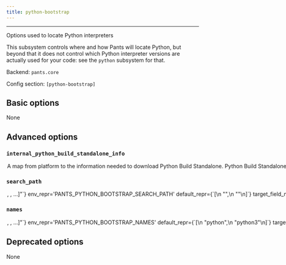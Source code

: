 ```yaml
---
title: python-bootstrap
---
```



---

Options used to locate Python interpreters

This subsystem controls where and how Pants will locate Python, but beyond that it does not control which Python interpreter versions are actually used for your code: see the `python` subsystem for that.

Backend: <span className="color--primary">`pants.core`</span>

Config section: <span className="color--primary">`[python-bootstrap]`</span>

<span className={styles.options}>

## Basic options
None

## Advanced options

### `internal_python_build_standalone_info`

<Option
  cli_repr={`--python-bootstrap-internal-python-build-standalone-info="{'key1': val1, 'key2': val2, ...}"`}
  env_repr='PANTS_PYTHON_BOOTSTRAP_INTERNAL_PYTHON_BUILD_STANDALONE_INFO'
  default_repr={`{\n  "linux_arm64": [\n    "https://github.com/indygreg/python-build-standalone/releases/download/20230116/cpython-3.9.16+20230116-aarch64-unknown-linux-gnu-install_only.tar.gz",\n    "1ba520c0db431c84305677f56eb9a4254f5097430ed443e92fc8617f8fba973d",\n    23873387\n  ],\n  "linux_x86_64": [\n    "https://github.com/indygreg/python-build-standalone/releases/download/20230116/cpython-3.9.16+20230116-x86_64-unknown-linux-gnu-install_only.tar.gz",\n    "7ba397787932393e65fc2fb9fcfabf54f2bb6751d5da2b45913cb25b2d493758",\n    26129729\n  ],\n  "macos_arm64": [\n    "https://github.com/indygreg/python-build-standalone/releases/download/20230116/cpython-3.9.16+20230116-aarch64-apple-darwin-install_only.tar.gz",\n    "d732d212d42315ac27c6da3e0b69636737a8d72086c980daf844344c010cab80",\n    17084463\n  ],\n  "macos_x86_64": [\n    "https://github.com/indygreg/python-build-standalone/releases/download/20230116/cpython-3.9.16+20230116-x86_64-apple-darwin-install_only.tar.gz",\n    "3948384af5e8d4ee7e5ccc648322b99c1c5cf4979954ed5e6b3382c69d6db71e",\n    17059474\n  ]\n}`}
>

A map from platform to the information needed to download Python Build Standalone.

Python Build Standalone is used to run Python-implemented Pants tools/scripts in docker environments (so that Python doesn&#x27;t need to be installed).

The version of Python provided should match the default value&#x27;s version, which is the highest Python Major/Minor version compatible with the Pants package&#x27;s interpreter constraints. Additionally, the downloaded file should be extractable by `tar` using `-xvf` (most likely a `.tar.gz` file).

The schema is &lt;string platform key&gt;: (&lt;string url&gt;, &lt;string fingerprint&gt;, &lt;int bytelen&gt;) for each possible platform.

</Option>

### `search_path`

<Option
  cli_repr={`--python-bootstrap-search-path="[<binary-paths>, <binary-paths>, ...]"`}
  env_repr='PANTS_PYTHON_BOOTSTRAP_SEARCH_PATH'
  default_repr={`[\n  "<PYENV>",\n  "<PATH>"\n]`}
  target_field_name='python_bootstrap_search_path'
>

A list of paths to search for Python interpreters.

Which interpreters are actually used from these paths is context-specific: the Python backend selects interpreters using options on the `python` subsystem, in particular, the `[python].interpreter_constraints` option.

You can specify absolute paths to interpreter binaries and/or to directories containing interpreter binaries. The order of entries does not matter.

The following special strings are supported:

For all runtime environment types:

* `<PATH>`, the contents of the PATH env var

When the environment is a `local_environment` target:

* `<ASDF>`, all Python versions currently configured by ASDF `(asdf shell, ${HOME}/.tool-versions)`, with a fallback to all installed versions
* `<ASDF_LOCAL>`, the ASDF interpreter with the version in BUILD_ROOT/.tool-versions
* `<PYENV>`, all Python versions under $(pyenv root)/versions
* `<PYENV_LOCAL>`, the Pyenv interpreter with the version in BUILD_ROOT/.python-version
* `<PEXRC>`, paths in the PEX_PYTHON_PATH variable in /etc/pexrc or ~/.pexrc

</Option>

### `names`

<Option
  cli_repr={`--python-bootstrap-names="[<python-binary-names>, <python-binary-names>, ...]"`}
  env_repr='PANTS_PYTHON_BOOTSTRAP_NAMES'
  default_repr={`[\n  "python",\n  "python3"\n]`}
  target_field_name='python_bootstrap_names'
>

The names of Python binaries to search for. See the `--search-path` option to influence where interpreters are searched for.

This does not impact which Python interpreter is used to run your code, only what is used to run internal tools.

</Option>

## Deprecated options

None

</span>